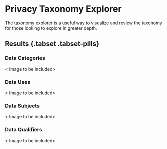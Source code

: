 # Privacy Taxonomy Explorer
The taxonomy explorer is a useful way to visualize and review the taxonomy for those looking to explore in greater depth.

## Results {.tabset .tabset-pills}

### Data Categories

< Image to be included>

### Data Uses

< Image to be included>

### Data Subjects

< Image to be included>

### Data Qualifiers

< Image to be included>
